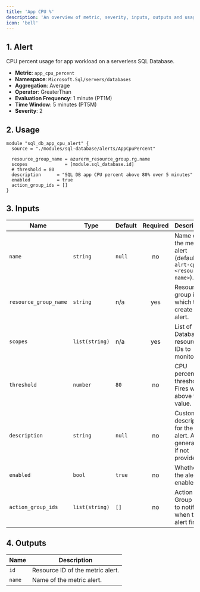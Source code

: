 ```yaml
---
title: 'App CPU %'
description: 'An overview of metric, severity, inputs, outputs and usage.'
icon: 'bell'
---
```


## 1. Alert
CPU percent usage for app workload on a serverless SQL Database.

- **Metric**: `app_cpu_percent`
- **Namespace**: `Microsoft.Sql/servers/databases`
- **Aggregation**: Average
- **Operator**: GreaterThan
- **Evaluation Frequency**: 1 minute (PT1M)
- **Time Window**: 5 minutes (PT5M)
- **Severity**: 2

## 2. Usage
```hcl main.tf
module "sql_db_app_cpu_alert" {
  source = "./modules/sql-database/alerts/AppCpuPercent"

  resource_group_name = azurerm_resource_group.rg.name
  scopes              = [module.sql_database.id]
  # threshold = 80
  description      = "SQL DB app CPU percent above 80% over 5 minutes"
  enabled          = true
  action_group_ids = []
}
```

## 3. Inputs
| Name | Type | Default | Required | Description |
|------|------|---------|:--------:|-------------|
| `name` | `string` | `null` | no | Name of the metric alert (defaults to `alrt-cpu-<resource-name>`). |
| `resource_group_name` | `string` | n/a | yes | Resource group in which to create the alert. |
| `scopes` | `list(string)` | n/a | yes | List of SQL Database resource IDs to monitor. |
| `threshold` | `number` | `80` | no | CPU percent threshold. Fires when above this value. |
| `description` | `string` | `null` | no | Custom description for the alert. Auto-generated if not provided. |
| `enabled` | `bool` | `true` | no | Whether the alert is enabled. |
| `action_group_ids` | `list(string)` | `[]` | no | Action Group IDs to notify when the alert fires. |

## 4. Outputs
| Name | Description |
|------|-------------|
| `id` | Resource ID of the metric alert. |
| `name` | Name of the metric alert. |
